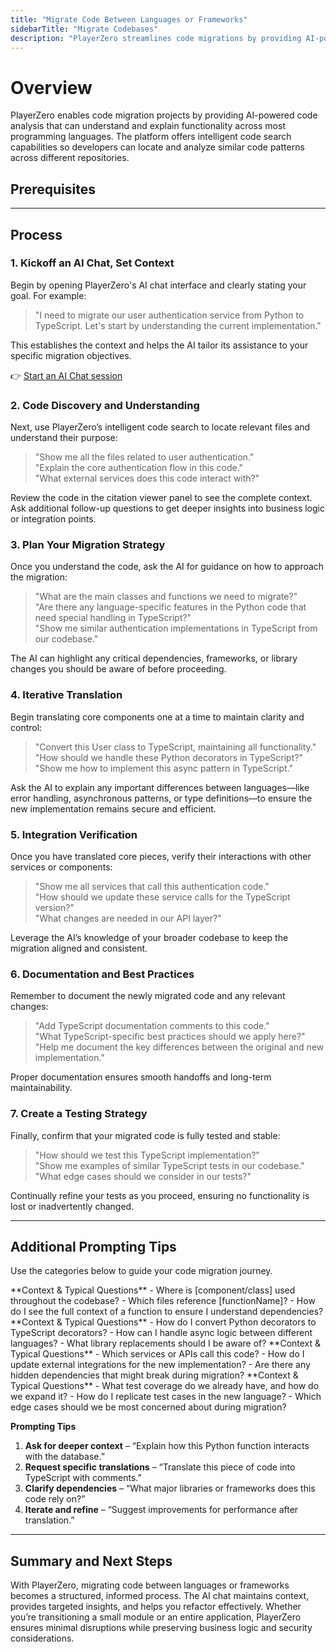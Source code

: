 ```yaml
---
title: "Migrate Code Between Languages or Frameworks"
sidebarTitle: "Migrate Codebases"
description: "PlayerZero streamlines code migrations by providing AI-powered analysis, language translations, and best practices."
---
```



# Overview

PlayerZero enables code migration projects by providing AI-powered code analysis that can understand and explain functionality across most programming languages. The platform offers intelligent code search capabilities so developers can locate and analyze similar code patterns across different repositories.

## Prerequisites

<SourceControlManagement/>

---

## Process

### 1. Kickoff an AI Chat, Set Context 
Begin by opening PlayerZero's AI chat interface and clearly stating your goal. For example:

> "I need to migrate our user authentication service from Python to TypeScript. Let's start by understanding the current implementation."

This establishes the context and helps the AI tailor its assistance to your specific migration objectives.

👉 [Start an AI Chat session](https://go.playerzero.app)

### 2. Code Discovery and Understanding
Next, use PlayerZero’s intelligent code search to locate relevant files and understand their purpose:

> "Show me all the files related to user authentication."  
> "Explain the core authentication flow in this code."  
> "What external services does this code interact with?"

Review the code in the citation viewer panel to see the complete context. Ask additional follow-up questions to get deeper insights into business logic or integration points.

### 3. Plan Your Migration Strategy
Once you understand the code, ask the AI for guidance on how to approach the migration:

> "What are the main classes and functions we need to migrate?"  
> "Are there any language-specific features in the Python code that need special handling in TypeScript?"  
> "Show me similar authentication implementations in TypeScript from our codebase."

The AI can highlight any critical dependencies, frameworks, or library changes you should be aware of before proceeding.

### 4. Iterative Translation  
Begin translating core components one at a time to maintain clarity and control:

> "Convert this User class to TypeScript, maintaining all functionality."  
> "How should we handle these Python decorators in TypeScript?"  
> "Show me how to implement this async pattern in TypeScript."

Ask the AI to explain any important differences between languages—like error handling, asynchronous patterns, or type definitions—to ensure the new implementation remains secure and efficient.

### 5. Integration Verification
Once you have translated core pieces, verify their interactions with other services or components:

> "Show me all services that call this authentication code."  
> "How should we update these service calls for the TypeScript version?"  
> "What changes are needed in our API layer?"

Leverage the AI’s knowledge of your broader codebase to keep the migration aligned and consistent.

### 6. Documentation and Best Practices
Remember to document the newly migrated code and any relevant changes:

> "Add TypeScript documentation comments to this code."  
> "What TypeScript-specific best practices should we apply here?"  
> "Help me document the key differences between the original and new implementation."

Proper documentation ensures smooth handoffs and long-term maintainability.

### 7. Create a Testing Strategy
Finally, confirm that your migrated code is fully tested and stable:

> "How should we test this TypeScript implementation?"  
> "Show me examples of similar TypeScript tests in our codebase."  
> "What edge cases should we consider in our tests?"

Continually refine your tests as you proceed, ensuring no functionality is lost or inadvertently changed.

---

## Additional Prompting Tips

Use the categories below to guide your code migration journey. 

<AccordionGroup>

  <Accordion title="Discovery & Analysis">
    **Context & Typical Questions**  
    - Where is [component/class] used throughout the codebase?  
    - Which files reference [functionName]?  
    - How do I see the full context of a function to ensure I understand dependencies?  
  </Accordion>

  <Accordion title="Translation & Rewriting">
    **Context & Typical Questions**  
    - How do I convert Python decorators to TypeScript decorators?  
    - How can I handle async logic between different languages?  
    - What library replacements should I be aware of?  
  </Accordion>

  <Accordion title="Integration & Dependencies">
    **Context & Typical Questions**  
    - Which services or APIs call this code?  
    - How do I update external integrations for the new implementation?  
    - Are there any hidden dependencies that might break during migration?  
  </Accordion>

  <Accordion title="Testing & Validation">
    **Context & Typical Questions**  
    - What test coverage do we already have, and how do we expand it?  
    - How do I replicate test cases in the new language?  
    - Which edge cases should we be most concerned about during migration?  
  </Accordion>

</AccordionGroup>

**Prompting Tips**

1. **Ask for deeper context** – “Explain how this Python function interacts with the database.”  
2. **Request specific translations** – “Translate this piece of code into TypeScript with comments.”  
3. **Clarify dependencies** – “What major libraries or frameworks does this code rely on?”  
4. **Iterate and refine** – “Suggest improvements for performance after translation.”

---

## Summary and Next Steps

With PlayerZero, migrating code between languages or frameworks becomes a structured, informed process. The AI chat maintains context, provides targeted insights, and helps you refactor effectively. Whether you’re transitioning a small module or an entire application, PlayerZero ensures minimal disruptions while preserving business logic and security considerations.
